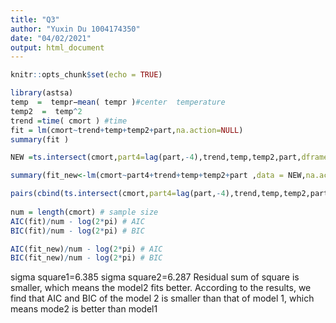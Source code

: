 ---
title: "Q3"
author: "Yuxin Du 1004174350"
date: "04/02/2021"
output: html_document
---

```{r setup, include=FALSE}
knitr::opts_chunk$set(echo = TRUE)
```

```{r}
library(astsa)
temp  =  tempr−mean( tempr )#center  temperature
temp2  =  temp^2
trend =time( cmort ) #time
fit = lm(cmort~trend+temp+temp2+part,na.action=NULL)
summary(fit )

NEW =ts.intersect(cmort,part4=lag(part,-4),trend,temp,temp2,part,dframe=TRUE)

summary(fit_new<-lm(cmort~part4+trend+temp+temp2+part ,data = NEW,na.action=NULL))

pairs(cbind(ts.intersect(cmort,part4=lag(part,-4),trend,temp,temp2,part,dframe=TRUE)))
                
num = length(cmort) # sample size
AIC(fit)/num - log(2*pi) # AIC
BIC(fit)/num - log(2*pi) # BIC

AIC(fit_new)/num - log(2*pi) # AIC
BIC(fit_new)/num - log(2*pi) # BIC
```
sigma square1=6.385
sigma square2=6.287 
Residual sum of square is smaller, which means the model2 fits better.
According to the results, we find that AIC and BIC of the model 2 is smaller than that of model 1, which means mode2 is better than model1
